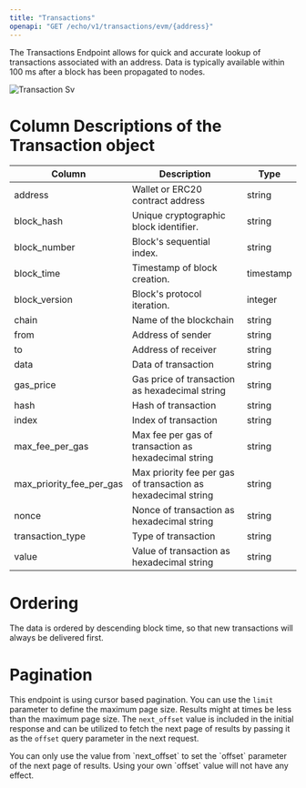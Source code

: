 ```yaml
---
title: "Transactions"
openapi: "GET /echo/v1/transactions/evm/{address}"
---
```


The Transactions Endpoint allows for quick and accurate lookup of transactions associated with an address. Data is typically available within 100 ms after a block has been propagated to nodes.

<Frame>
  <img
    src="/images/transaction.svg"
    alt="Transaction Sv"
    title="Transaction Sv"
    style={{ width:"100%" }}
    className="mx-auto"
  />
</Frame>

# Column Descriptions of the Transaction object

| Column                   | Description                                                   | Type      |
| ------------------------ | ------------------------------------------------------------- | --------- |
| address                  | Wallet or ERC20 contract address                              | string    |
| block_hash               | Unique cryptographic block identifier.                        | string    |
| block_number             | Block's sequential index.                                     | string    |
| block_time               | Timestamp of block creation.                                  | timestamp |
| block_version            | Block's protocol iteration.                                   | integer   |
| chain                    | Name of the blockchain                                        | string    |
| from                     | Address of sender                                             | string    |
| to                       | Address of receiver                                           | string    |
| data                     | Data of transaction                                           | string    |
| gas_price                | Gas price of transaction as hexadecimal string                | string    |
| hash                     | Hash of transaction                                           | string    |
| index                    | Index of transaction                                          | string    |
| max_fee_per_gas          | Max fee per gas of transaction as hexadecimal string          | string    |
| max_priority_fee_per_gas | Max priority fee per gas of transaction as hexadecimal string | string    |
| nonce                    | Nonce of transaction as hexadecimal string                    | string    |
| transaction_type         | Type of transaction                                           | string    |
| value                    | Value of transaction as hexadecimal string                    | string    |

# Ordering

The data is ordered by descending block time, so that new transactions will always be delivered first.

# Pagination

This endpoint is using cursor based pagination. You can use the `limit` parameter to define the maximum page size.
Results might at times be less than the maximum page size.
The `next_offset` value is included in the initial response and can be utilized to fetch the next page of results by passing it as the `offset` query parameter in the next request.

<Warning>
  You can only use the value from `next_offset` to set the `offset` parameter of the next page of results. Using your own `offset` value will not have any effect.
</Warning>